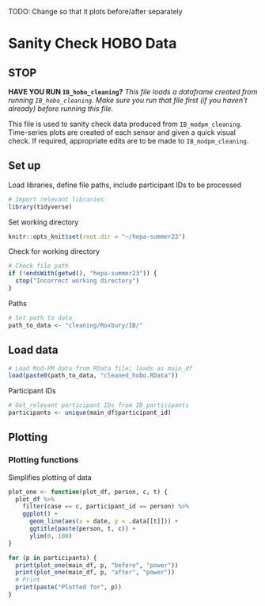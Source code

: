 TODO: Change so that it plots before/after separately

# Sanity Check HOBO Data

## STOP

**HAVE YOU RUN `IB_hobo_cleaning`?**
*This file loads a dataframe created from running `IB_hobo_cleaning`. Make sure you run that file first (if you haven't already) before running this file.*

This file is used to sanity check data produced from `IB_modpm_cleaning`. Time-series plots are created of each sensor and given a quick visual check. If required, appropriate edits are to be made to `IB_modpm_cleaning`.

## Set up
Load libraries, define file paths, include participant IDs to be processed
```r
# Import relevant libraries
library(tidyverse)
```
Set working directory
```r
knitr::opts_knit$set(root.dir = "~/hepa-summer23")
```

Check for working directory
```r
# Check file path
if (!endsWith(getwd(), "hepa-summer23")) {
  stop("Incorrect working directory")
}
```

Paths
```r
# Set path to data
path_to_data <- "cleaning/Roxbury/IB/"
```


## Load data
```r
# Load Mod-PM data from RData file; loads as main_df
load(paste0(path_to_data, "cleaned_hobo.RData"))
```

Participant IDs
```r
# Get relevant participant IDs from IB_participants
participants <- unique(main_df$participant_id)
```

## Plotting
### Plotting functions
Simplifies plotting of data
```r
plot_one <- function(plot_df, person, c, t) {
  plot_df %>%
    filter(case == c, participant_id == person) %>%
    ggplot() +
      geom_line(aes(x = date, y = .data[[t]])) +
      ggtitle(paste(person, t, c)) +
      ylim(0, 100)
}
```

```r
for (p in participants) {
  print(plot_one(main_df, p, "before", "power"))
  print(plot_one(main_df, p, "after", "power"))
  # Print
  print(paste("Plotted for", p))
}
```
